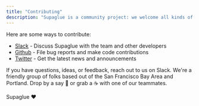 ```yaml
---
title: "Contributing"
description: "Supaglue is a community project: we welcome all kinds of contributions to help with developing Salesforce integrations."
---
```


Here are some ways to contribute:

- [Slack](https://join.slack.com/t/supagluecommunity/shared_invite/zt-1o2hiozzl-ZRQswNzlT5W4sXwrQnVlDg) - Discuss Supaglue with the team and other developers
- [Github](https://github.com/supaglue-labs/supaglue) - File bug reports and make code contributions
- [Twitter](https://twitter.com/supaglue_labs) - Get the latest news and announcements

If you have questions, ideas, or feedback, reach out to us on Slack. We're a friendly group of folks based out of the San Francisco Bay Area and Portland. Drop by a say 👋 or grab a ☕️ with one of our teammates.

Supaglue ❤️